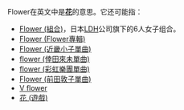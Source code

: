 Flower在英文中是'''[[花|花]]'''的意思。它还可能指：
* [[Flower_(組合)|Flower (組合)]]，日本[[LDH_(藝能事務所)|LDH]]公司旗下的6人女子组合。
* [[Flower_(Flower專輯)|Flower (Flower專輯)]]
* [[Flower_(近畿小子單曲)|Flower (近畿小子單曲)]]
* [[flower_(倖田來未單曲)|flower (倖田來未單曲)]]
* [[flower_(彩虹樂團單曲)|flower (彩虹樂團單曲)]]
* [[Flower_(前田敦子單曲)|Flower (前田敦子單曲)]]
* [[V_flower|V flower]]
* [[花_(遊戲)|花 (遊戲)]]
{{disambig|Cat=非中文名称消歧义}}